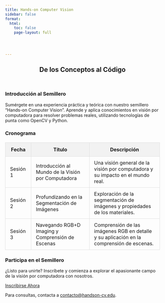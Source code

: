 ```yaml
---
title: Hands-on Computer Vision
sidebar: false
format:
  html:
    toc: false
    page-layout: full




---
```


<header>
    <h2>De los Conceptos al Código</h2>
</header>

<main>
<section class="introduction">
    <h3>Introducción al Semillero</h3>
    <p>
        Sumérgete en una experiencia práctica y teórica con nuestro semillero "Hands-on Computer Vision". Aprende y aplica conocimientos en visión por computadora para resolver problemas reales, utilizando tecnologías de punta como OpenCV y Python.
    </p>
</section>

<section class="upcoming-sessions">
    <h3>Cronograma</h3>
    <table style="width: 100%; border-collapse: collapse; margin-top: 20px;">
        <thead>
            <tr style="background-color: #f2f2f2;">
                <th style="padding: 12px 15px; border: 1px solid #ddd;">Fecha</th>
                <th style="padding: 12px 15px; border: 1px solid #ddd;">Título</th>
                <th style="padding: 12px 15px; border: 1px solid #ddd;">Descripción</th>
            </tr>
        </thead>
        <tbody>
            <tr style="transition: background-color 0.3s ease;">
                <td style="padding: 10px 15px; border: 1px solid #ddd;">Sesión 1</td>
                <td style="padding: 10px 15px; border: 1px solid #ddd;">Introducción al Mundo de la Visión por Computadora</td>
                <td style="padding: 10px 15px; border: 1px solid #ddd;">Una visión general de la visión por computadora y su impacto en el mundo real.</td>
            </tr>
            <tr style="transition: background-color 0.3s ease;">
                <td style="padding: 10px 15px; border: 1px solid #ddd;">Sesión 2</td>
                <td style="padding: 10px 15px; border: 1px solid #ddd;">Profundizando en la Segmentación de Imágenes</td>
                <td style="padding: 10px 15px; border: 1px solid #ddd;">Exploración de la segmentación de imágenes y propiedades de los materiales.</td>
            </tr>
            <tr style="transition: background-color 0.3s ease;">
                <td style="padding: 10px 15px; border: 1px solid #ddd;">Sesión 3</td>
                <td style="padding: 10px 15px; border: 1px solid #ddd;">Navegando RGB+D Imaging y Comprensión de Escenas</td>
                <td style="padding: 10px 15px; border: 1px solid #ddd;">Comprensión de las imágenes RGB en detalle y su aplicación en la comprensión de escenas.</td>
            </tr>
            <!-- Continuar con las demás sesiones según se requiera -->
        </tbody>
    </table>
</section>

<section class="join">
    <h3>Participa en el Semillero</h3>
    <p>
        ¿Listo para unirte? Inscríbete y comienza a explorar el apasionante campo de la visión por computadora con nosotros.
    </p>
    <a class="button" href="inscripcion.qmd">Inscribirse Ahora</a>
</section>
</main>

<footer>
    <p>Para consultas, contacta a <a href="mailto:contacto@handson-cv.edu">contacto@handson-cv.edu</a>.</p>
</footer>